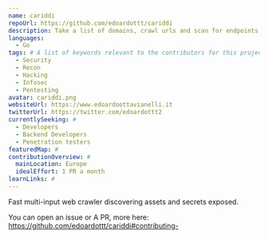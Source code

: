 ```yaml
---
name: cariddi
repoUrl: https://github.com/edoardottt/cariddi
description: Take a list of domains, crawl urls and scan for endpoints, secrets, api keys, file extensions, tokens and more...
languages: 
  - Go
tags: # A list of keywords relevant to the contributors for this project
  - Security
  - Recon
  - Hacking
  - Infosec
  - Pentesting
avatar: cariddi.png
websiteUrl: https://www.edoardoottavianelli.it
twitterUrl: https://twitter.com/edoardottt2
currentlySeeking: #
  - Developers
  - Backend Developers
  - Penetration testers
featuredMap: #
contributionOverview: #
  mainLocation: Europe
  idealEffort: 1 PR a month
learnLinks: #
---
```


<!-- Divide your content into sections using our handy shortcodes. Each section is optional -->

<Overview>

Fast multi-input web crawler discovering assets and secrets exposed.

</Overview>

<Contributing>

You can open an issue or A PR, more here: https://github.com/edoardottt/cariddi#contributing-

</Contributing>